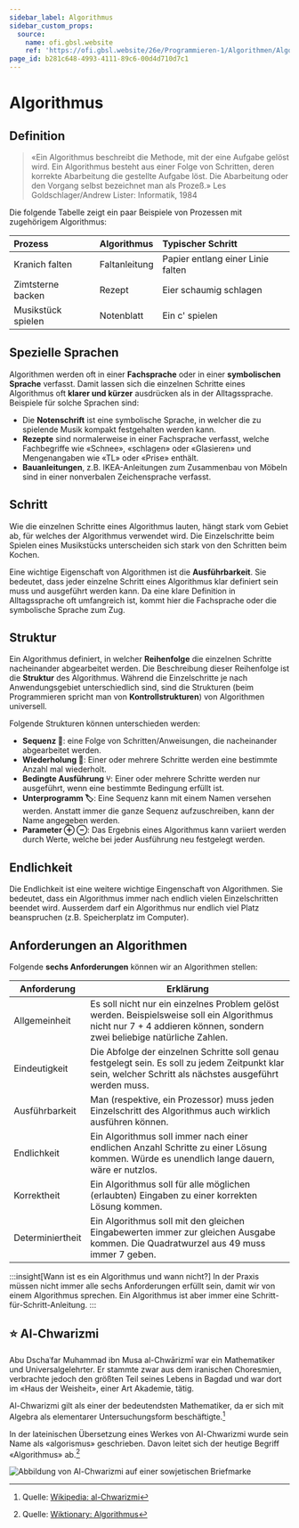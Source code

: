 ```yaml
---
sidebar_label: Algorithmus
sidebar_custom_props:
  source:
    name: ofi.gbsl.website
    ref: 'https://ofi.gbsl.website/26e/Programmieren-1/Algorithmen/Algorithmus'
page_id: b281c648-4993-4111-89c6-00d4d710d7c1
---
```


# Algorithmus

## Definition

> «Ein Algorithmus beschreibt die Methode, mit der eine Aufgabe gelöst wird. Ein Algorithmus besteht aus einer Folge von Schritten, deren korrekte Abarbeitung die gestellte Aufgabe löst. Die Abarbeitung oder den Vorgang selbst bezeichnet man als Prozeß.»
> Les Goldschlager/Andrew Lister: Informatik, 1984

Die folgende Tabelle zeigt ein paar Beispiele von Prozessen mit zugehörigem Algorithmus:

| Prozess            | Algorithmus   | Typischer Schritt                 |
| :----------------- | :------------ | :-------------------------------- |
| Kranich falten     | Faltanleitung | Papier entlang einer Linie falten |
| Zimtsterne backen  | Rezept        | Eier schaumig schlagen            |
| Musikstück spielen | Notenblatt    | Ein c' spielen                    |

## Spezielle Sprachen
Algorithmen werden oft in einer **Fachsprache** oder in einer **symbolischen Sprache** verfasst. Damit lassen sich die einzelnen Schritte eines Algorithmus oft **klarer und kürzer** ausdrücken als in der Alltagssprache. Beispiele für solche Sprachen sind:

- Die **Notenschrift** ist eine symbolische Sprache, in welcher die zu spielende Musik kompakt festgehalten werden kann.
- **Rezepte** sind normalerweise in einer Fachsprache verfasst, welche Fachbegriffe wie «Schnee», «schlagen» oder «Glasieren» und Mengenangaben wie «TL» oder «Prise» enthält.
- **Bauanleitungen**, z.B. IKEA-Anleitungen zum Zusammenbau von Möbeln sind in einer nonverbalen Zeichensprache verfasst.

## Schritt
Wie die einzelnen Schritte eines Algorithmus lauten, hängt stark vom Gebiet ab, für welches der Algorithmus verwendet wird. Die Einzelschritte beim Spielen eines Musikstücks unterscheiden sich stark von den Schritten beim Kochen.

Eine wichtige Eigenschaft von Algorithmen ist die **Ausführbarkeit**. Sie bedeutet, dass jeder einzelne Schritt eines Algorithmus klar definiert sein muss und ausgeführt werden kann. Da eine klare Definition in Alltagssprache oft umfangreich ist, kommt hier die Fachsprache oder die symbolische Sprache zum Zug.

## Struktur
Ein Algorithmus definiert, in welcher **Reihenfolge** die einzelnen Schritte nacheinander abgearbeitet werden. Die Beschreibung dieser Reihenfolge ist die **Struktur** des Algorithmus. Während die Einzelschritte je nach Anwendungsgebiet unterschiedlich sind, sind die Strukturen (beim Programmieren spricht man von **Kontrollstrukturen**) von Algorithmen universell.

Folgende Strukturen können unterschieden werden:
- **Sequenz 👣**: eine Folge von Schritten/Anweisungen, die nacheinander abgearbeitet werden.
- **Wiederholung 🔁**: Einer oder mehrere Schritte werden eine bestimmte Anzahl mal wiederholt.
- **Bedingte Ausführung ⑂**: Einer oder mehrere Schritte werden nur ausgeführt, wenn eine bestimmte Bedingung erfüllt ist.
- **Unterprogramm 🏷**: Eine Sequenz kann mit einem Namen versehen werden. Anstatt immer die ganze Sequenz aufzuschreiben, kann der Name angegeben werden.
- **Parameter ⊕ ⊖**: Das Ergebnis eines Algorithmus kann variiert werden durch Werte, welche bei jeder Ausführung neu festgelegt werden.

## Endlichkeit
Die Endlichkeit ist eine weitere wichtige Eingenschaft von Algorithmen. Sie bedeutet, dass ein Algorithmus immer nach endlich vielen Einzelschritten beendet wird. Ausserdem darf ein Algorithmus nur endlich viel Platz beanspruchen (z.B. Speicherplatz im Computer).

## Anforderungen an Algorithmen
Folgende **sechs Anforderungen** können wir an Algorithmen stellen:

| Anforderung      | Erklärung                                                                                                                                                             |
|------------------|-----------------------------------------------------------------------------------------------------------------------------------------------------------------------|
| Allgemeinheit    | Es soll nicht nur ein einzelnes Problem gelöst werden. Beispielsweise soll ein Algorithmus nicht nur 7 + 4 addieren können, sondern zwei beliebige natürliche Zahlen. |
| Eindeutigkeit    | Die Abfolge der einzelnen Schritte soll genau festgelegt sein. Es soll zu jedem Zeitpunkt klar sein, welcher Schritt als nächstes ausgeführt werden muss.             |
| Ausführbarkeit   | Man (respektive, ein Prozessor) muss jeden Einzelschritt des Algorithmus auch wirklich ausführen können.                                                              |
| Endlichkeit      | Ein Algorithmus soll immer nach einer endlichen Anzahl Schritte zu einer Lösung kommen. Würde es unendlich lange dauern, wäre er nutzlos.                             |
| Korrektheit      | Ein Algorithmus soll für alle möglichen (erlaubten) Eingaben zu einer korrekten Lösung kommen.                                                                        |
| Determiniertheit | Ein Algorithmus soll mit den gleichen Eingabewerten immer zur gleichen Ausgabe kommen. Die Quadratwurzel aus 49 muss immer 7 geben.                                   |

:::insight[Wann ist es ein Algorithmus und wann nicht?]
In der Praxis müssen nicht immer alle sechs Anforderungen erfüllt sein, damit wir von einem Algorithmus sprechen. Ein Algorithmus ist aber immer eine Schritt-für-Schritt-Anleitung.
:::

## ⭐️ Al-Chwarizmi

Abu Dschaʿfar Muhammad ibn Musa al-Chwārizmī war ein Mathematiker und Universalgelehrter. Er stammte zwar aus dem iranischen Choresmien, verbrachte jedoch den größten Teil seines Lebens in Bagdad und war dort im «Haus der Weisheit», einer Art Akademie, tätig.

Al-Chwarizmi gilt als einer der bedeutendsten Mathematiker, da er sich mit Algebra als elementarer Untersuchungsform beschäftigte.[^1]

In der lateinischen Übersetzung eines Werkes von Al-Chwarizmi wurde sein Name als «algorismus» geschrieben. Davon leitet sich der heutige Begriff «Algorithmus» ab.[^2]

![Abbildung von Al-Chwarizmi auf einer sowjetischen Briefmarke](images/al-chwarizmi.png)



[^1]: Quelle: [Wikipedia: al-Chwarizmi](https://de.wikipedia.org/wiki/Al-Chwarizmi)
[^2]: Quelle: [Wiktionary: Algorithmus](https://de.wiktionary.org/wiki/Algorithmus)

